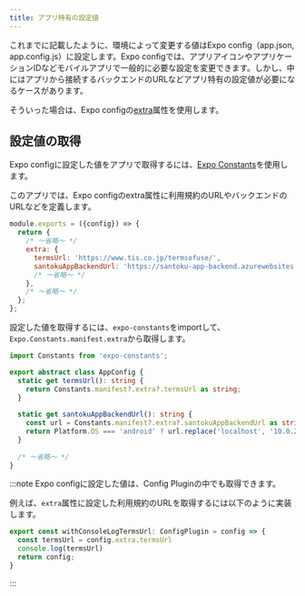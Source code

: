 ```yaml
---
title: アプリ特有の設定値
---
```


これまでに記載したように、環境によって変更する値はExpo config（app.json, app.config.js）に設定します。Expo configでは、アプリアイコンやアプリケーションIDなどモバイルアプリで一般的に必要な設定を変更できます。しかし、中にはアプリから接続するバックエンドのURLなどアプリ特有の設定値が必要になるケースがあります。

そういった場合は、Expo configの[extra](https://docs.expo.dev/versions/latest/config/app/#extra)属性を使用します。

## 設定値の取得

Expo configに設定した値をアプリで取得するには、[Expo Constants](https://docs.expo.dev/versions/latest/sdk/constants/)を使用します。

このアプリでは、Expo configのextra属性に利用規約のURLやバックエンドのURLなどを定義します。

```javascript title=app.config.js
module.exports = ({config}) => {
  return {
    /* ～省略～ */
    extra: {
      termsUrl: 'https://www.tis.co.jp/termsofuse/',
      santokuAppBackendUrl: 'https://santoku-app-backend.azurewebsites.net',
      /* ～省略～ */
    },
    /* ～省略～ */
  };
};
```

設定した値を取得するには、`expo-constants`をimportして、`Expo.Constants.manifest.extra`から取得します。

```typescript title=AppConfig.ts
import Constants from 'expo-constants';

export abstract class AppConfig {
  static get termsUrl(): string {
    return Constants.manifest?.extra?.termsUrl as string;
  }
  
  static get santokuAppBackendUrl(): string {
    const url = Constants.manifest?.extra?.santokuAppBackendUrl as string;
    return Platform.OS === 'android' ? url.replace('localhost', '10.0.2.2') : url;
  }
  
  /* ～省略～ */
}
```

:::note
Expo configに設定した値は、Config Pluginの中でも取得できます。

例えば、`extra`属性に設定した利用規約のURLを取得するには以下のように実装します。

```typescript
export const withConsoleLogTermsUrl: ConfigPlugin = config => {
  const termsUrl = config.extra.termsUrl
  console.log(termsUrl)
  return config;
}
```

:::
